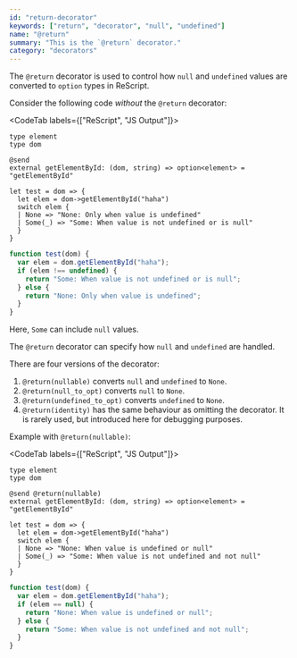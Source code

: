 ```yaml
---
id: "return-decorator"
keywords: ["return", "decorator", "null", "undefined"]
name: "@return"
summary: "This is the `@return` decorator."
category: "decorators"
---
```


The `@return` decorator is used to control how `null` and `undefined` values are converted to `option` types in ReScript.

Consider the following code *without* the `@return` decorator:


<CodeTab labels={["ReScript", "JS Output"]}>

```res
type element
type dom

@send
external getElementById: (dom, string) => option<element> = "getElementById"

let test = dom => {
  let elem = dom->getElementById("haha")
  switch elem {
  | None => "None: Only when value is undefined"
  | Some(_) => "Some: When value is not undefined or is null"
  }
}
```

```js
function test(dom) {
  var elem = dom.getElementById("haha");
  if (elem !== undefined) {
    return "Some: When value is not undefined or is null";
  } else {
    return "None: Only when value is undefined";
  }
}
```

</CodeTab>

Here, `Some` can include `null` values.

The `@return` decorator can specify how `null` and `undefined` are handled.

There are four versions of the decorator:

1. `@return(nullable)` converts `null` and `undefined` to `None`.
2. `@return(null_to_opt)` converts `null` to `None`.
3. `@return(undefined_to_opt)` converts `undefined` to `None`.
4. `@return(identity)` has the same behaviour as omitting the decorator. It is rarely used, but introduced here for debugging purposes.

Example with `@return(nullable)`:

<CodeTab labels={["ReScript", "JS Output"]}>

```res
type element
type dom

@send @return(nullable)
external getElementById: (dom, string) => option<element> = "getElementById"

let test = dom => {
  let elem = dom->getElementById("haha")
  switch elem {
  | None => "None: When value is undefined or null"
  | Some(_) => "Some: When value is not undefined and not null"
  }
}
```

```js
function test(dom) {
  var elem = dom.getElementById("haha");
  if (elem == null) {
    return "None: When value is undefined or null";
  } else {
    return "Some: When value is not undefined and not null";
  }
}
```

</CodeTab>
